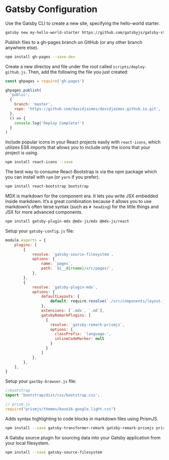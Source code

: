 # Gatsby Configuration

Use the Gatsby CLI to create a new site, specifying the hello-world starter.

```bash
gatsby new my-hello-world-starter https://github.com/gatsbyjs/gatsby-starter-hello-world
```

Publish files to a gh-pages branch on GitHub (or any other branch anywhere else).

```bash
npm install gh-pages --save-dev
```

Create a new directoy and file under the root called `scripts/deploy-github.js`. Then, add the following the file you just created:

```js
const ghpages = require('gh-pages')

ghpages.publish(
  'public',
  {
    branch: 'master',
    repo: 'https://github.com/davidjaimes/davidjaimes.github.io.git',
  },
  () => {
    console.log('Deploy Complete!')
  }
)
```

Include popular icons in your React projects easily with `react-icons`, which utilizes ES6 imports that allows you to include only the icons that your project is using.

```bash
npm install react-icons --save
```

The best way to consume React-Bootstrap is via the npm package which you can install with `npm` (or `yarn` if you prefer).

```bash
npm install react-bootstrap bootstrap
```

MDX is markdown for the component era. It lets you write JSX embedded inside markdown. It’s a great combination because it allows you to use markdown’s often terse syntax (such as `# heading`) for the little things and JSX for more advanced components.

```bash
npm install gatsby-plugin-mdx @mdx-js/mdx @mdx-js/react
```

Setup your `gatsby-config.js` file:

```js
module.exports = {
	plugins: [
		{
			resolve: `gatsby-source-filesystem`,
			options: {
				name: `pages`,
				path: `${__dirname}/src/pages/`,
			},
		},
		{
			resolve: `gatsby-plugin-mdx`,
			options: {
				defaultLayouts: {
					default: require.resolve(`./src/components/layout.jsx`),
				},
				extensions: [`.mdx`, `.md`],
				gatsbyRemarkPlugins: [
			      {
			        resolve: `gatsby-remark-prismjs`,
			        options: {
			          classPrefix: 'language-',
			          inlineCodeMarker: null
			        }
			      }
			    ]
			},
		},
	],
}
```

Setup your `gastby-browser.js` file:

```js
//bootstrap
import 'bootstrap/dist/css/bootstrap.css';

// prism.js
require("prismjs/themes/base16-google.light.css")
```

Adds syntax highlighting to code blocks in markdown files using PrismJS.

```bash
npm install --save gatsby-transformer-remark gatsby-remark-prismjs prismjs
```

A Gatsby source plugin for sourcing data into your Gatsby application from your local filesystem.

```bash
npm install --save gatsby-source-filesystem
```
